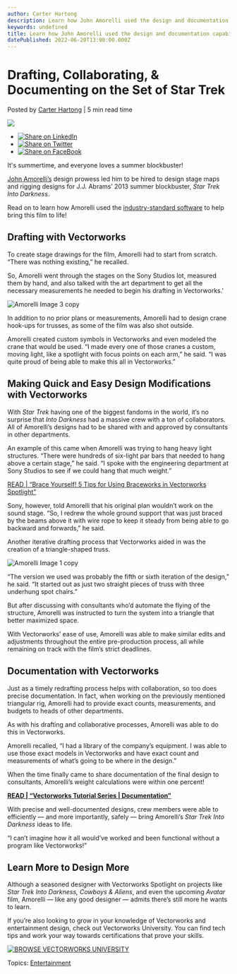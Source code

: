 ```yaml
---
author: Carter Hartong
description: Learn how John Amorelli used the design and documentation capabilities of Vectorworks Spotlight to create detailed designs for Star Trek Into Darkness.
keywords: undefined
title: Learn how John Amorelli used the design and documentation capabilities of Vectorworks Spotlight to create detailed designs for Star Trek Into Darkness. 
datePublished: 2022-06-20T13:00:00.000Z
---
```

  

# Drafting, Collaborating, & Documenting on the Set of Star Trek

 Posted by [Carter Hartong](https://blog.vectorworks.net/author/carter-hartong) | 5 min read time 

![](https://blog.vectorworks.net/hubfs/Blog%20Images/220601_Amorelli%20Star%20Trek/Amorelli%20Image%201%20copy.jpg) 

* [![Share on LinkedIn](https://2659751.fs1.hubspotusercontent-na1.net/hubfs/2659751/michaelDemo/share-LI.png)](http://www.linkedin.com/shareArticle?mini=true&url=https%3A%2F%2Fblog.vectorworks.net%2Fstar-trek-into-darkness-drafting-collaborating-documenting)
* [![Share on Twitter](https://2659751.fs1.hubspotusercontent-na1.net/hubfs/2659751/michaelDemo/share-TW.png)](https://www.twitter.com/share?text=Drafting,%20Collaborating,%20&%20Documenting%20on%20the%20Set%20of%20Star%20Trek&url=https%3A%2F%2Fblog.vectorworks.net%2Fstar-trek-into-darkness-drafting-collaborating-documenting&via=PMGTweets)
* [![Share on FaceBook](https://2659751.fs1.hubspotusercontent-na1.net/hubfs/2659751/michaelDemo/share-FB.png)](https://www.facebook.com/sharer/sharer.php?u=https%3A%2F%2Fblog.vectorworks.net%2Fstar-trek-into-darkness-drafting-collaborating-documenting)

It's summertime, and everyone loves a summer blockbuster!

[John Amorelli’s](https://www.imdb.com/name/nm1496420/) design prowess led him to be hired to design stage maps and rigging designs for J.J. Abrams’ 2013 summer blockbuster, _Star Trek Into Darkness_.

Read on to learn how Amorelli used the [industry-standard software](https://www.vectorworks.net/spotlight) to help bring this film to life!

## Drafting with Vectorworks

To create stage drawings for the film, Amorelli had to start from scratch. “There was nothing existing,” he recalled.

So, Amorelli went through the stages on the Sony Studios lot, measured them by hand, and also talked with the art department to get all the necessary measurements he needed to begin his drafting in Vectorworks.'

![Amorelli Image 3 copy](https://blog.vectorworks.net/hs-fs/hubfs/Blog%20Images/220601_Amorelli%20Star%20Trek/Amorelli%20Image%203%20copy.jpg?width=1440&name=Amorelli%20Image%203%20copy.jpg)

In addition to no prior plans or measurements, Amorelli had to design crane hook-ups for trusses, as some of the film was also shot outside.

Amorelli created custom symbols in Vectorworks and even modeled the crane that would be used. “I made every one of those cranes a custom, moving light, like a spotlight with focus points on each arm,” he said. “I was quite proud of being able to make this all in Vectorworks.”

## Making Quick and Easy Design Modifications with Vectorworks

With _Star Trek_ having one of the biggest fandoms in the world, it’s no surprise that _Into Darkness_ had a massive crew with a ton of collaborators. All of Amorelli’s designs had to be shared with and approved by consultants in other departments.

An example of this came when Amorelli was trying to hang heavy light structures. “There were hundreds of six-light par bars that needed to hang above a certain stage,” he said. “I spoke with the engineering department at Sony Studios to see if we could hang that much weight.”[](../../../net/vectorworks/blog/vectorworks-braceworks-tips.html)

[READ | “Brace Yourself! 5 Tips for Using Braceworks in Vectorworks Spotlight”](../../../net/vectorworks/blog/vectorworks-braceworks-tips.html)

Sony, however, told Amorelli that his original plan wouldn’t work on the sound stage. “So, I redrew the whole ground support that was just braced by the beams above it with wire rope to keep it steady from being able to go backward and forwards,” he said.

Another iterative drafting process that Vectorworks aided in was the creation of a triangle-shaped truss.

![Amorelli Image 1 copy](https://blog.vectorworks.net/hs-fs/hubfs/Blog%20Images/220601_Amorelli%20Star%20Trek/Amorelli%20Image%201%20copy.jpg?width=1440&name=Amorelli%20Image%201%20copy.jpg)

“The version we used was probably the fifth or sixth iteration of the design,” he said. “It started out as just two straight pieces of truss with three underhung spot chairs.”

But after discussing with consultants who’d automate the flying of the structure, Amorelli was instructed to turn the system into a triangle that better maximized space.

With Vectorworks’ ease of use, Amorelli was able to make similar edits and adjustments throughout the entire pre-production process, all while remaining on track with the film’s strict deadlines.

## Documentation with Vectorworks

Just as a timely redrafting process helps with collaboration, so too does precise documentation. In fact, when working on the previously mentioned triangular rig, Amorelli had to provide exact counts, measurements, and budgets to heads of other departments.

As with his drafting and collaborative processes, Amorelli was able to do this in Vectorworks.

Amorelli recalled, “I had a library of the company’s equipment. I was able to use those exact models in Vectorworks and have exact count and measurements of what’s going to be where in the design.”

When the time finally came to share documentation of the final design to consultants, Amorelli’s weight calculations were within one percent!

[**READ | “Vectorworks Tutorial Series | Documentation”**](../../../net/vectorworks/blog/tutorial-series-documentation.html)

With precise and well-documented designs, crew members were able to efficiently — and more importantly, safely — bring Amorelli’s _Star Trek Into Darkness_ ideas to life.

“I can’t imagine how it all would’ve worked and been functional without a program like Vectorworks!”

## Learn More to Design More

Although a seasoned designer with Vectorworks Spotlight on projects like _Star Trek Into Darkness, Cowboys & Aliens_, and even the upcoming _Avatar_ film, Amorelli — like any good designer — admits there’s still more he wants to learn.

If you’re also looking to grow in your knowledge of Vectorworks and entertainment design, check out Vectorworks University. You can find tech tips and work your way towards certifications that prove your skills.

[![BROWSE VECTORWORKS UNIVERSITY](https://no-cache.hubspot.com/cta/default/3018241/80cc3a4d-d8da-4e1e-87d3-d9a3e929e246.png)](https://cta-redirect.hubspot.com/cta/redirect/3018241/80cc3a4d-d8da-4e1e-87d3-d9a3e929e246) 

 Topics: [Entertainment](https://blog.vectorworks.net/topic/entertainment) 

  